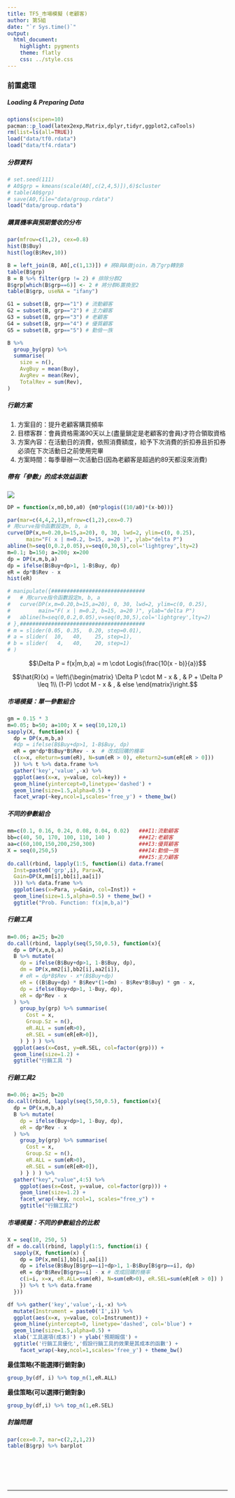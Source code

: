 ```yaml
---
title: TF5_市場模擬 (老顧客)
author: 第5組
date: "`r Sys.time()`"
output:
  html_document:
    highlight: pygments
    theme: flatly
    css: ../style.css
---
```


### 前置處理
##### Loading & Preparing Data
```r
options(scipen=10)
pacman::p_load(latex2exp,Matrix,dplyr,tidyr,ggplot2,caTools)
rm(list=ls(all=TRUE))
load("data/tf0.rdata")
load("data/tf4.rdata")
```
##### 分群資料
```r
# set.seed(111)
# A0$grp = kmeans(scale(A0[,c(2,4,5)]),6)$cluster
# table(A0$grp)
# save(A0,file="data/group.rdata")
load("data/group.rdata")
```

##### 購買機率與預期營收的分布
```r
par(mfrow=c(1,2), cex=0.8)
hist(B$Buy)
hist(log(B$Rev,10))
```

```r
B = left_join(B, A0[,c(1,13)]) # 將B與A做join，為了grp轉到B
table(B$grp)
B = B %>% filter(grp != 2) # 排除分群2
B$grp[which(B$grp==6)] <- 2 # 將分群6置換至2
table(B$grp, useNA = "ifany")
```
```r
G1 = subset(B, grp=="1") # 流動顧客
G2 = subset(B, grp=="2") # 主力顧客
G3 = subset(B, grp=="3") # 老顧客
G4 = subset(B, grp=="4") # 優質顧客
G5 = subset(B, grp=="5") # 勤儉一族
```

```r
B %>% 
  group_by(grp) %>% 
  summarise(
    size = n(),
    AvgBuy = mean(Buy),
    AvgRev = mean(Rev),
    TotalRev = sum(Rev),
)
```

##### 行銷方案
1. 方案目的：提升老顧客購買頻率
2. 目標客群：會員資格需滿90天以上(盡量鎖定是老顧客的會員)才符合領取資格
3. 方案內容：在活動日的消費，依照消費額度，給予下次消費的折扣券且折扣券必須在下次活動日之前使用完畢
4. 方案時間：每季舉辦一次活動日(因為老顧客是超過約89天都沒來消費)


##### 帶有「參數」的成本效益函數

![](fig/EffectFunition.png)

```r
DP = function(x,m0,b0,a0) {m0*plogis((10/a0)*(x-b0))}

par(mar=c(4,4,2,1),mfrow=c(1,2),cex=0.7)
# 用curve指令函數設定m, b, a
curve(DP(x,m=0.20,b=15,a=20), 0, 30, lwd=2, ylim=c(0, 0.25),
      main="F( x | m=0.2, b=15, a=20 )", ylab="delta P")
abline(h=seq(0,0.2,0.05),v=seq(0,30,5),col='lightgrey',lty=2)
m=0.1; b=150; a=200; x=200
dp = DP(x,m,b,a)
dp = ifelse(B$Buy+dp>1, 1-B$Buy, dp)
eR = dp*B$Rev - x
hist(eR)
```
```r
# manipulate({##############################
#   # 用curve指令函數設定m, b, a
#   curve(DP(x,m=0.20,b=15,a=20), 0, 30, lwd=2, ylim=c(0, 0.25),
#         main="F( x | m=0.2, b=15, a=20 )", ylab="delta P")
#   abline(h=seq(0,0.2,0.05),v=seq(0,30,5),col='lightgrey',lty=2)
# },########################################
# m = slider(0.05, 0.35,  0.20, step=0.01),
# a = slider(  10,   40,    25, step=1),
# b = slider(   4,   40,    20, step=1)
# ) 
```


$$\Delta P = f(x|m,b,a) = m \cdot Logis(\frac{10(x - b)}{a})$$

$$\hat{R}(x) = \left\{\begin{matrix}
\Delta P \cdot M - x & , & P + \Delta P \leq 1\\ 
(1-P) \cdot M - x & , & else 
\end{matrix}\right.$$


##### 市場模擬：單一參數組合
```r
gm = 0.15 * 3
m=0.05; b=50; a=100; X = seq(10,120,1)
sapply(X, function(x) {
  dp = DP(x,m,b,a)
  #dp = ifelse(B$Buy+dp>1, 1-B$Buy, dp)
  eR = gm*dp*B$Buy*B$Rev - x  # 改成回購的機率
  c(x=x, eReturn=sum(eR), N=sum(eR > 0), eReturn2=sum(eR[eR > 0]))
  }) %>% t %>% data.frame %>% 
  gather('key','value',-x) %>% 
  ggplot(aes(x=x, y=value, col=key)) + 
  geom_hline(yintercept=0,linetype='dashed') +
  geom_line(size=1.5,alpha=0.5) + 
  facet_wrap(~key,ncol=1,scales='free_y') + theme_bw()
```

##### 不同的參數組合
```r
mm=c(0.1, 0.16, 0.24, 0.08, 0.04, 0.02)   ###I1:流動顧客
bb=c(40, 50, 170, 100, 110, 140 )         ###I2:老顧客
aa=c(60,100,150,200,250,300)              ###I3:優質顧客
X = seq(0,250,5)                          ###I4:勤儉一族
                                          ###I5:主力顧客
do.call(rbind, lapply(1:5, function(i) data.frame(
  Inst=paste0('grp',i), Para=X, 
  Gain=DP(X,mm[i],bb[i],aa[i])
  ))) %>% data.frame %>% 
  ggplot(aes(x=Para, y=Gain, col=Inst)) +
  geom_line(size=1.5,alpha=0.5) + theme_bw() +
  ggtitle("Prob. Function: f(x|m,b,a)")
```

##### 行銷工具
```r
m=0.06; a=25; b=20
do.call(rbind, lapply(seq(5,50,0.5), function(x){
  dp = DP(x,m,b,a)
  B %>% mutate(
    dp = ifelse(B$Buy+dp>1, 1-B$Buy, dp),
    dm = DP(x,mm2[i],bb2[i],aa2[i]),
    # eR = dp*B$Rev - x*(B$Buy+dp)
    eR = ((B$Buy+dp) * B$Rev*(1+dm) - B$Rev*B$Buy) * gm - x,
    dp = ifelse(Buy+dp>1, 1-Buy, dp),
    eR = dp*Rev - x
  ) %>%
    group_by(grp) %>% summarise(
      Cost = x,
      Group.Sz = n(),
      eR.ALL = sum(eR>0),
      eR.SEL = sum(eR[eR>0]),
    ) } ) ) %>% 
  ggplot(aes(x=Cost, y=eR.SEL, col=factor(grp))) +
  geom_line(size=1.2) +
  ggtitle("行銷工具 ")
```

##### 行銷工具2
```r
m=0.06; a=25; b=20
do.call(rbind, lapply(seq(5,50,0.5), function(x){
  dp = DP(x,m,b,a)
  B %>% mutate(
    dp = ifelse(Buy+dp>1, 1-Buy, dp),
    eR = dp*Rev - x
  ) %>%
    group_by(grp) %>% summarise(
      Cost = x,
      Group.Sz = n(),
      eR.ALL = sum(eR>0),
      eR.SEL = sum(eR[eR>0]),
    ) } ) ) %>% 
  gather("key","value",4:5) %>% 
    ggplot(aes(x=Cost, y=value, col=factor(grp))) +
    geom_line(size=1.2) +
    facet_wrap(~key, ncol=1, scales="free_y") +
    ggtitle("行銷工具2")
```
##### 市場模擬：不同的參數組合的比較
```r
X = seq(10, 250, 5) 
df = do.call(rbind, lapply(1:5, function(i) {
  sapply(X, function(x) {
    dp = DP(x,mm[i],bb[i],aa[i])
    dp = ifelse(B$Buy[B$grp==i]+dp>1, 1-B$Buy[B$grp==i], dp)
    eR = dp*B$Rev[B$grp==i] - x # 改成回購的機率
    c(i=i, x=x, eR.ALL=sum(eR), N=sum(eR>0), eR.SEL=sum(eR[eR > 0]) )
    }) %>% t %>% data.frame
  })) 

df %>% gather('key','value',-i,-x) %>% 
  mutate(Instrument = paste0('I',i)) %>% 
  ggplot(aes(x=x, y=value, col=Instrument)) + 
  geom_hline(yintercept=0, linetype='dashed', col='blue') +
  geom_line(size=1.5,alpha=0.5) + 
  xlab('工具選項(成本)') + ylab('預期報償') + 
  ggtitle('行銷工具優化','假設行銷工具的效果是其成本的函數') +
    facet_wrap(~key,ncol=1,scales='free_y') + theme_bw()
```

**最佳策略(不能選擇行銷對象)**
```r
group_by(df, i) %>% top_n(1,eR.ALL)

```

**最佳策略(可以選擇行銷對象)**
```r
group_by(df,i) %>% top_n(1,eR.SEL)
```


##### 討論問題
```r
par(cex=0.7, mar=c(2,2,1,2))
table(B$grp) %>% barplot
```
<br>



<br><br><hr>

